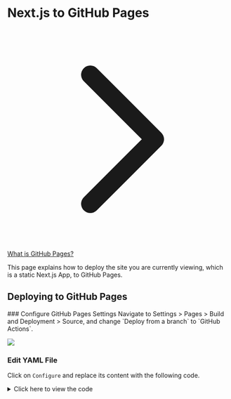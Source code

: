 
# Next.js to GitHub Pages

[<svg fill="none" viewBox="0 0 24 24" stroke="currentColor" class="nx-inline nx-h-5 nx-shrink-0 ltr:nx-rotate-180"><path stroke-linecap="round" stroke-linejoin="round" stroke-width="2" d="M9 5l7 7-7 7"></path></svg>What is GitHub Pages?](/github-pages)

This page explains how to deploy the site you are currently viewing, which is a static Next.js App, to GitHub Pages.

## Deploying to GitHub Pages

<Steps>
### Configure GitHub Pages Settings
Navigate to Settings > Pages > Build and Deployment > Source, and change `Deploy from a branch` to `GitHub Actions`.

![](/pages.png)

### Edit YAML File

Click on `Configure` and replace its content with the following code.

<details>
  <summary>Click here to view the code</summary>
```yml filename=".github/workflows/nextjs.yml" copy
# Sample workflow for building and deploying a Next.js site to GitHub Pages
#
# To get started with Next.js see: https://nextjs.org/docs/getting-started
#
name: Deploy Next.js site to Pages

on:

# Runs on pushes targeting the default branch

push:
branches: ["main"]

# Allows you to run this workflow manually from the Actions tab

workflow_dispatch:

# Sets permissions of the GITHUB_TOKEN to allow deployment to GitHub Pages

permissions:
contents: read
pages: write
id-token: write

# Allow only one concurrent deployment, skipping runs queued between the run in-progress and latest queued.

# However, do NOT cancel in-progress runs as we want to allow these production deployments to complete.

concurrency:
group: "pages"
cancel-in-progress: false

jobs:

# Build job

build:
runs-on: ubuntu-latest
steps: - name: Checkout
uses: actions/checkout@v4

      - name: Detect package manager
        id: detect-package-manager
        run: |
          if [ -f "${{ github.workspace }}/yarn.lock" ]; then
            echo "manager=yarn" >> $GITHUB_OUTPUT
            echo "command=install" >> $GITHUB_OUTPUT
            echo "runner=yarn" >> $GITHUB_OUTPUT
            exit 0
          elif [ -f "${{ github.workspace }}/package.json" ]; then
            echo "manager=npm" >> $GITHUB_OUTPUT
            echo "command=ci" >> $GITHUB_OUTPUT
            echo "runner=npx --no-install" >> $GITHUB_OUTPUT
            exit 0
          else
            echo "Unable to determine package manager"
            exit 1
          fi

      - name: Setup Node
        uses: actions/setup-node@v4
        with:
          node-version: "lts/*"
          cache: ${{ steps.detect-package-manager.outputs.manager }}

      - name: Setup Pages
        uses: actions/configure-pages@v4

      - name: Restore cache
        uses: actions/cache@v4
        with:
          path: |
            .next/cache
          # Generate a new cache whenever packages or source files change.
          key: ${{ runner.os }}-nextjs-${{ hashFiles('**/package-lock.json', '**/yarn.lock') }}-${{ hashFiles('**.[jt]s', '**.[jt]sx') }}
          # If source files changed but packages didn't, rebuild from a prior cache.
          restore-keys: |
            ${{ runner.os }}-nextjs-${{ hashFiles('**/package-lock.json', '**/yarn.lock') }}-

      - name: Install dependencies
        run: ${{ steps.detect-package-manager.outputs.manager }} ${{ steps.detect-package-manager.outputs.command }}

      - name: Build with Next.js
        run: ${{ steps.detect-package-manager.outputs.runner }} next build

      - name: Upload artifact
        uses: actions/upload-pages-artifact@v3
        with:
          path: ./out

# Deployment job

deploy:
environment:
name: github-pages
url: ${{ steps.deployment.outputs.page_url }}
runs-on: ubuntu-latest
needs: build
steps: - name: Deploy to GitHub Pages
id: deployment
uses: actions/deploy-pages@v4

````
</details>

### Edit next.config.js

Replace the content of `next.config.js` with the following code. The added or changed parts are highlighted.

```js {1-3, 5-11, 18-21} copy
/**
 * @type {import('next').NextConfig}
 */

const nextConfig = {
    images: {                   // Using Nextra's image optimization instead of Next's,
        unoptimized: true,      // or an error will occur.
      },
    basePath: '/docs', // Set this with your repository name, or styles will break.
    output: 'export',           // Enabling static export to deploy on GitHub Pages.
  }

const withNextra = require('nextra')({
    theme: 'nextra-theme-docs',
    themeConfig: './theme.config.jsx'
  })

  module.exports = {
    ...withNextra(),
    ...nextConfig,
  };
````

### Run

With basePath now set, when you execute `npm run dev`, the website will be accessible at http://localhost:3000/basePath instead of http://localhost:3000.

### Build

Execute `npm run build` and verify that the `out` folder is generated in the project directory.

### Start

Launch the site by running `npx serve@latest out` and ensure it's accessible at http://localhost:3000/basePath.

### Push to Repository

```bash
git add .
git commit -m "apply static export out"
git push origin main
```

### Verify GitHub Pages

Navigate to `Actions` to review the deployment status. Click on the gear icon within the GitHub repository and choose `Use your GitHub Pages website` to update the link under About.

![](/pagesurl.png)

</Steps>
